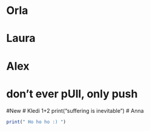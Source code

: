 # Orla

# 

# Laura

# 

# Alex
# don't ever pUll, only push
#New
# Kledi
1+2
print("suffering is inevitable")
# Anna

```r
print(" Ho ho ho :) ")
```

# 
